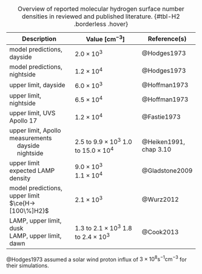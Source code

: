 +----------------------------------------------+--------------------------------------------------+------------------------+
| Description                                  | Value $\left[\si{\centi\metre\tothe{-3}}\right]$ | Reference(s)           |
+==============================================+==================================================+========================+
| model predictions, dayside                   | $2.0 \times 10^3$                                | @Hodges1973            |
+----------------------------------------------+--------------------------------------------------+------------------------+
| model predictions, nightside                 | $1.2 \times 10^4$                                | @Hodges1973            |
+----------------------------------------------+--------------------------------------------------+------------------------+
| upper limit, dayside                         | $6.0 \times 10^3$                                | @Hoffman1973           |
+----------------------------------------------+--------------------------------------------------+------------------------+
| upper limit, nightside                       | $6.5 \times 10^4$                                | @Hoffman1973           |
+----------------------------------------------+--------------------------------------------------+------------------------+
| upper limit, UVS Apollo 17                   | $1.2 \times 10^4$                                | @Fastie1973            |
+----------------------------------------------+--------------------------------------------------+------------------------+
| upper limit, Apollo measurements </br>       | </br>                                            |  </br>                 |
| &emsp; dayside </br>                         | $2.5 \text{ to } 9.9 \times 10^3$                | @Heiken1991, chap 3.10 |
| &emsp; nightside                             | $1.0 \text{ to } 15.0 \times 10^4$               |                        |
+----------------------------------------------+--------------------------------------------------+------------------------+
| upper limit </br>                            | $9.0 \times 10^3$ </br>                          | @Gladstone2009         |
| expected LAMP density                        | $1.1 \times 10^4$                                |                        |
+----------------------------------------------+--------------------------------------------------+------------------------+
| model predictions, upper limit </br>         | $2.1 \times 10^3$                                | @Wurz2012              |
| $\ce{H->[100\%]H2}$                          |                                                  |                        |
+----------------------------------------------+--------------------------------------------------+------------------------+
| LAMP, upper limit, dusk </br>                | $1.3 \text{ to } 2.1 \times 10^3$                | @Cook2013              |
| LAMP, upper limit, dawn                      | $1.8 \text{ to } 2.4 \times 10^3$                |                        |
+----------------------------------------------+--------------------------------------------------+------------------------+


: Overview of reported molecular hydrogen surface number densities in reviewed and published literature. {#tbl-H2 .borderless .hover}


@Hodges1973 assumed a solar wind proton influx of $3 \times 10^8 \si{\second\tothe{-1}\centi\metre\tothe{-3}}$ for their simulations.

